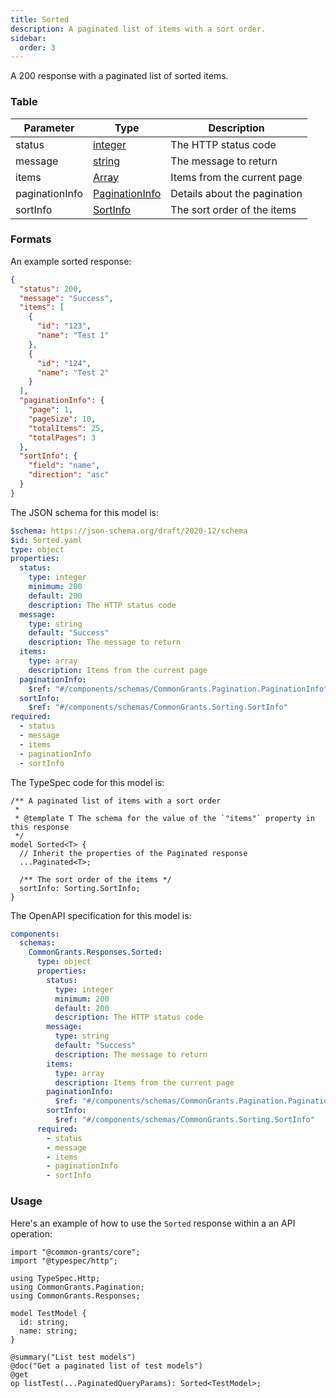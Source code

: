 ```yaml
---
title: Sorted
description: A paginated list of items with a sort order.
sidebar:
  order: 3
---
```



A 200 response with a paginated list of sorted items.

### Table

| Parameter      | Type                                                  | Description                  |
| -------------- | ----------------------------------------------------- | ---------------------------- |
| status         | [integer](/protocol/types/numeric#integer)            | The HTTP status code         |
| message        | [string](/protocol/types/string#string)               | The message to return        |
| items          | [Array](/protocol/types/other#array)                  | Items from the current page  |
| paginationInfo | [PaginationInfo](/protocol/pagination#paginationinfo) | Details about the pagination |
| sortInfo       | [SortInfo](/protocol/sorting#sortinfo)                | The sort order of the items  |

### Formats

<Tabs>
  <TabItem label="Example">

An example sorted response:

```json
{
  "status": 200,
  "message": "Success",
  "items": [
    {
      "id": "123",
      "name": "Test 1"
    },
    {
      "id": "124",
      "name": "Test 2"
    }
  ],
  "paginationInfo": {
    "page": 1,
    "pageSize": 10,
    "totalItems": 25,
    "totalPages": 3
  },
  "sortInfo": {
    "field": "name",
    "direction": "asc"
  }
}
```

  </TabItem>

  <TabItem label="JSON Schema">

The JSON schema for this model is:

```yaml
$schema: https://json-schema.org/draft/2020-12/schema
$id: Sorted.yaml
type: object
properties:
  status:
    type: integer
    minimum: 200
    default: 200
    description: The HTTP status code
  message:
    type: string
    default: "Success"
    description: The message to return
  items:
    type: array
    description: Items from the current page
  paginationInfo:
    $ref: "#/components/schemas/CommonGrants.Pagination.PaginationInfo"
  sortInfo:
    $ref: "#/components/schemas/CommonGrants.Sorting.SortInfo"
required:
  - status
  - message
  - items
  - paginationInfo
  - sortInfo
```

  </TabItem>

  <TabItem label="TypeSpec">

The TypeSpec code for this model is:

```typespec
/** A paginated list of items with a sort order
 *
 * @template T The schema for the value of the `"items"` property in this response
 */
model Sorted<T> {
  // Inherit the properties of the Paginated response
  ...Paginated<T>;

  /** The sort order of the items */
  sortInfo: Sorting.SortInfo;
}
```

  </TabItem>

  <TabItem label="OpenAPI">

The OpenAPI specification for this model is:

```yaml
components:
  schemas:
    CommonGrants.Responses.Sorted:
      type: object
      properties:
        status:
          type: integer
          minimum: 200
          default: 200
          description: The HTTP status code
        message:
          type: string
          default: "Success"
          description: The message to return
        items:
          type: array
          description: Items from the current page
        paginationInfo:
          $ref: "#/components/schemas/CommonGrants.Pagination.PaginationInfo"
        sortInfo:
          $ref: "#/components/schemas/CommonGrants.Sorting.SortInfo"
      required:
        - status
        - message
        - items
        - paginationInfo
        - sortInfo
```

  </TabItem>
</Tabs>

### Usage

Here's an example of how to use the `Sorted` response within a an API operation:

```typespec
import "@common-grants/core";
import "@typespec/http";

using TypeSpec.Http;
using CommonGrants.Pagination;
using CommonGrants.Responses;

model TestModel {
  id: string;
  name: string;
}

@summary("List test models")
@doc("Get a paginated list of test models")
@get
op listTest(...PaginatedQueryParams): Sorted<TestModel>;
```
